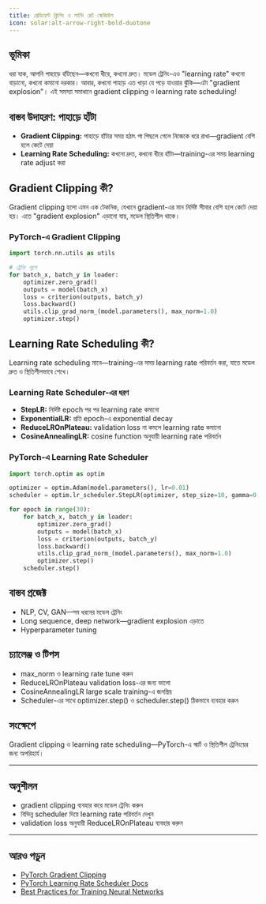 ```yaml
---
title: গ্রেডিয়েন্ট ক্লিপিং ও লার্নিং রেট স্কেজিউল
icon: solar:alt-arrow-right-bold-duotone
---
```


## ভূমিকা

ধরা যাক, আপনি পাহাড়ে হাঁটছেন—কখনো ধীরে, কখনো দ্রুত। মডেল ট্রেনিং-এও "learning rate" কখনো বাড়ানো, কখনো কমানো দরকার। আবার, কখনো পাহাড় এত খাড়া যে পড়ে যাওয়ার ঝুঁকি—এটা "gradient explosion"। এই সমস্যা সমাধানে gradient clipping ও learning rate scheduling!

## বাস্তব উদাহরণ: পাহাড়ে হাঁটা

- **Gradient Clipping:** পাহাড়ে হাঁটার সময় হঠাৎ পা পিছলে গেলে নিজেকে ধরে রাখা—gradient বেশি হলে কেটে দেয়া
- **Learning Rate Scheduling:** কখনো দ্রুত, কখনো ধীরে হাঁটা—training-এর সময় learning rate adjust করা

## Gradient Clipping কী?

Gradient clipping হলো এমন এক টেকনিক, যেখানে gradient-এর মান নির্দিষ্ট সীমার বেশি হলে কেটে দেয়া হয়। এতে "gradient explosion" এড়ানো যায়, মডেল স্থিতিশীল থাকে।

### PyTorch-এ Gradient Clipping
```python
import torch.nn.utils as utils

# ট্রেনিং লুপে
for batch_x, batch_y in loader:
    optimizer.zero_grad()
    outputs = model(batch_x)
    loss = criterion(outputs, batch_y)
    loss.backward()
    utils.clip_grad_norm_(model.parameters(), max_norm=1.0)
    optimizer.step()
```

## Learning Rate Scheduling কী?

Learning rate scheduling মানে—training-এর সময় learning rate পরিবর্তন করা, যাতে মডেল দ্রুত ও স্থিতিশীলভাবে শেখে।

### Learning Rate Scheduler-এর ধরণ
- **StepLR:** নির্দিষ্ট epoch পর পর learning rate কমানো
- **ExponentialLR:** প্রতি epoch-এ exponential decay
- **ReduceLROnPlateau:** validation loss না কমলে learning rate কমানো
- **CosineAnnealingLR:** cosine function অনুযায়ী learning rate পরিবর্তন

### PyTorch-এ Learning Rate Scheduler
```python
import torch.optim as optim

optimizer = optim.Adam(model.parameters(), lr=0.01)
scheduler = optim.lr_scheduler.StepLR(optimizer, step_size=10, gamma=0.1)

for epoch in range(30):
    for batch_x, batch_y in loader:
        optimizer.zero_grad()
        outputs = model(batch_x)
        loss = criterion(outputs, batch_y)
        loss.backward()
        utils.clip_grad_norm_(model.parameters(), max_norm=1.0)
        optimizer.step()
    scheduler.step()
```

## বাস্তব প্রজেক্ট
- NLP, CV, GAN—সব ধরনের মডেল ট্রেনিং
- Long sequence, deep network—gradient explosion এড়াতে
- Hyperparameter tuning

## চ্যালেঞ্জ ও টিপস
- max_norm ও learning rate tune করুন
- ReduceLROnPlateau validation loss-এর জন্য ভালো
- CosineAnnealingLR large scale training-এ জনপ্রিয়
- Scheduler-এর সাথে optimizer.step() ও scheduler.step() ঠিকভাবে ব্যবহার করুন

## সংক্ষেপে
Gradient clipping ও learning rate scheduling—PyTorch-এ স্মার্ট ও স্থিতিশীল ট্রেনিংয়ের জন্য অপরিহার্য।

---

## অনুশীলন
- gradient clipping ব্যবহার করে মডেল ট্রেনিং করুন
- বিভিন্ন scheduler দিয়ে learning rate পরিবর্তন দেখুন
- validation loss অনুযায়ী ReduceLROnPlateau ব্যবহার করুন

---

## আরও পড়ুন
- [PyTorch Gradient Clipping](https://pytorch.org/docs/stable/generated/torch.nn.utils.clip_grad_norm_.html)
- [PyTorch Learning Rate Scheduler Docs](https://pytorch.org/docs/stable/optim.html#how-to-adjust-learning-rate)
- [Best Practices for Training Neural Networks](https://pytorch.org/tutorials/beginner/nn_tutorial.html)
